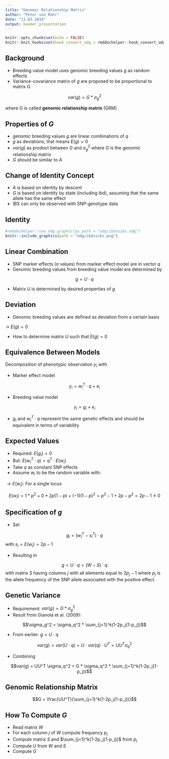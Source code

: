 ```yaml
---
title: "Genomic Relationship Matrix"
author: "Peter von Rohr"
date: "11.03.2019"
output: beamer_presentation
---
```


```r
knitr::opts_chunk$set(echo = FALSE)
knitr::knit_hooks$set(hook_convert_odg = rmddochelper::hook_convert_odg)
```


## Background
* Breeding value model uses genomic breeding values $g$ as random effects
* Variance-covariance matrix of $g$ are proposed to be proportional to matrix $G$

$$var(g) = G * \sigma_g^2$$

where $G$ is called __genomic relationship matrix__ (GRM)
 

## Properties of $G$
* genomic breeding values $g$ are linear combinations of $q$
* $g$ as deviations, that means $E(g) = 0$
* $var(g)$ as product between $G$ and $\sigma_g^2$ where $G$ is the genomic relationship matrix
* $G$ should be similar to $A$


## Change of Identity Concept
* $A$ is based on identity by descent
* $G$ is based on identity by state (including ibd), assuming that the same allele has the same effect
* IBS can only be observed with SNP-genotype data


## Identity
```r
#rmddochelper::use_odg_graphic(ps_path = "odg/ibdvsibs.odg")
knitr::include_graphics(path = "odg/ibdvsibs.png")
```
 

## Linear Combination
* SNP marker effects ($a$ values) from marker effect model are in vector $q$
* Genomic breeding values from breeding value model are determined by

$$g = U \cdot q$$

* Matrix $U$ is determined by desired properties of $g$


## Deviation
* Genomic breeding values are defined as deviation from a certain basis

$\rightarrow$ $E(g) = 0$

* How to determine matrix $U$ such that $E(g) = 0$


## Equivalence Between Models
Decomposition of phenotypic observation $y_i$ with 

* Marker effect model

$$y_i = w_i^T \cdot q + e_i$$

* Breeding value model

$$y_i = g_i + e_i$$

* $g_i$ and $w_i^T \cdot q$ represent the same genetic effects and should be equivalent in terms of variability


## Expected Values
* Required: $E(g_i) = 0$
* But: $E(w_i^T \cdot q) = q^T \cdot E(w_i)$
* Take $q$ as constant SNP effects
* Assume $w_i$ to be the random variable with:

\begin{equation}
w_i = \left\{ 
  \begin{array}{lll} 
  1   &  \text{ with probability }  &  p^2 \\
  0   &  \text{ with probability }  &  2p(1-p) \\
  -1  &  \text{ with probability }  &  (1-p)^2
  \end{array}
\right. \notag
\end{equation}

$\rightarrow E(w_i):$ For a single locus

$$E(w_i) = 1 * p^2 + 0 * 2p(1-p) + (-1)(1-p)^2 = p^2 - 1 + 2p - p^2 = 2p - 1 \ne 0$$

## Specification of $g$
* Set

$$g_i = (w_i^T - s_i^T) \cdot q$$
with $s_i = E(w_i) = 2p-1$

* Resulting in 

$$g = U \cdot q = (W-S)\cdot q$$
with matrix $S$ having columns $j$ with all elements equal to $2p_j-1$ where $p_j$ is the allele frequency of the SNP allele associated with the positive effect.


## Genetic Variance

* Requirement: $var(g) = G * \sigma_g^2$
* Result from Gianola et al. (2009): 

$$\sigma_g^2 = \sigma_q^2 * \sum_{j=1}^k(1-2p_j(1-p_j))$$

* From earlier: $g = U \cdot q$

$$var(g) = var(U \cdot q) = U \cdot var(q) \cdot U^T = UU^T \sigma_q^2$$

* Combining

$$var(g) = UU^T \sigma_q^2 = G * \sigma_q^2 * \sum_{j=1}^k(1-2p_j(1-p_j))$$


## Genomic Relationship Matrix

$$G = \frac{UU^T}{\sum_{j=1}^k(1-2p_j(1-p_j))}$$


## How To Compute $G$
* Read matrix $W$ 
* For each column $j$ of $W$ compute frequency $p_j$
* Compute matrix $S$ and $\sum_{j=1}^k(1-2p_j(1-p_j))$ from $p_j$
* Compute $U$ from $W$ and $S$
* Compute $G$
